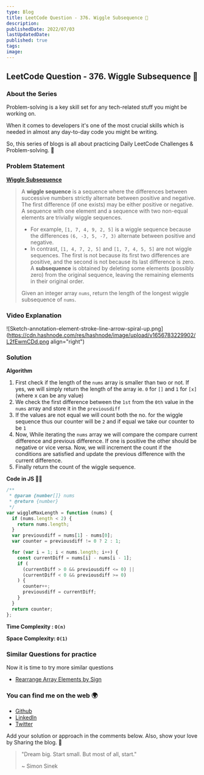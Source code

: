 ```yaml
---
type: Blog
title: LeetCode Question - 376. Wiggle Subsequence 🧠
description:
publishedDate: 2022/07/03
lastUpdatedDate:
published: true
tags:
image:
---
```


## LeetCode Question - 376. Wiggle Subsequence 🧠

### About the Series

Problem-solving is a key skill set for any tech-related stuff you might be working on.

When it comes to developers it's one of the most crucial skills which is needed in almost any day-to-day code you might be writing.

So, this series of blogs is all about practicing Daily LeetCode Challenges & Problem-solving. 🚀

### Problem Statement

[**Wiggle Subsequence**](https://leetcode.com/problems/wiggle-subsequence/)

> A **wiggle sequence** is a sequence where the differences between successive numbers strictly alternate between positive and negative. The first difference (if one exists) may be either positive or negative. A sequence with one element and a sequence with two non-equal elements are trivially wiggle sequences.
>
> - For example, `[1, 7, 4, 9, 2, 5]` is a wiggle sequence because the differences `(6, -3, 5, -7, 3)` alternate between positive and negative.
> - In contrast, `[1, 4, 7, 2, 5]` and `[1, 7, 4, 5, 5]` are not wiggle sequences. The first is not because its first two differences are positive, and the second is not because its last difference is zero.
>   A **subsequence** is obtained by deleting some elements (possibly zero) from the original sequence, leaving the remaining elements in their original order.
>
> Given an integer array `nums`, return the length of the longest wiggle subsequence of `nums`.

### Video Explanation

<YouTubeEmbed slugHash="mp5-uz6W8MA" />

![Sketch-annotation-element-stroke-line-arrow-spiral-up.png](https://cdn.hashnode.com/res/hashnode/image/upload/v1656783229902/L2fEwmCDd.png
align="right")

### Solution

**Algorithm**

1. First check if the length of the `nums` array is smaller than two or not. If yes, we will simply return the length of the array ie. `0` for `[]` and `1` for `[x]` (where x can be any value)
2. We check the first difference between the `1st` from the `0th` value in the `nums` array and store it in the `previousdiff`
3. If the values are not equal we will count both the no. for the wiggle sequence thus our counter will be `2` and if equal we take our counter to be `1`
4. Now, While iterating the `nums` array we will compare the compare current difference and previous difference. If one is positive the other should be negative or vice versa. Now, we will increment the count if the conditions are satisfied and update the previous difference with the current difference.
5. Finally return the count of the wiggle sequence.

**Code in JS 🧑‍💻**

```js
/**
 * @param {number[]} nums
 * @return {number}
 */
var wiggleMaxLength = function (nums) {
  if (nums.length < 2) {
    return nums.length;
  }
  var previousdiff = nums[1] - nums[0];
  var counter = previousdiff != 0 ? 2 : 1;

  for (var i = 1; i < nums.length; i++) {
    const currentDiff = nums[i] - nums[i - 1];
    if (
      (currentDiff > 0 && previousdiff <= 0) ||
      (currentDiff < 0 && previousdiff >= 0)
    ) {
      counter++;
      previousdiff = currentDiff;
    }
  }
  return counter;
};
```

**Time Complexity : `O(n)`**

**Space Complexity: `O(1)`**

### Similar Questions for practice

Now it is time to try more similar questions

- [Rearrange Array Elements by Sign](https://leetcode.com/problems/rearrange-array-elements-by-sign/)

### You can find me on the web 🌍

- [Github](https://github.com/Souravdey777)
- [LinkedIn](https://www.linkedin.com/in/souravdey777)
- [Twitter](https://twitter.com/Souravdey777)

Add your solution or approach in the comments below. Also, show your love by Sharing the blog. 🤗

> "Dream big. Start small. But most of all, start."
>
> ~ Simon Sinek
